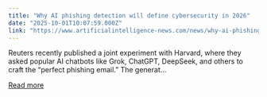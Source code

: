 ```yaml
---
title: "Why AI phishing detection will define cybersecurity in 2026"
date: "2025-10-01T10:07:59.000Z"
link: "https://www.artificialintelligence-news.com/news/why-ai-phishing-detection-will-define-cybersecurity-in-2026/"
---
```


Reuters recently published a joint experiment with Harvard, where they asked popular AI chatbots like Grok, ChatGPT, DeepSeek, and others to craft the &#8220;perfect phishing email.&#8221; The generat...

[Read more](https://www.artificialintelligence-news.com/news/why-ai-phishing-detection-will-define-cybersecurity-in-2026/)
